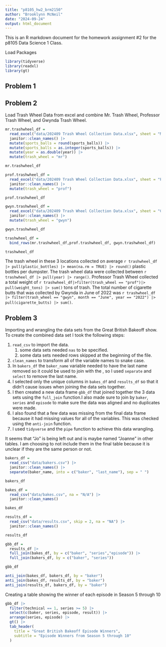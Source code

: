 ```yaml
---
title: "p8105_hw2_brm2150"
author: "Brooklynn McNeil"
date: "2024-09-24"
output: html_document
---
```


This is an R markdown document for the homework assignment #2 for the p8105 Data Science 1 Class.

Load Packages

```r
library(tidyverse)
library(readxl)
library(gt)
```

## Problem 1

## Problem 2

Load Trash Wheel Data from excel and combine Mr. Trash Wheel, Professor Trash Wheel, and Gwynda Trash Wheel.

```r
mr.trashwheel_df = 
  read_excel("data/202409 Trash Wheel Collection Data.xlsx", sheet = "Mr. Trash Wheel", range = "A2:N653", na = "") |>
  janitor::clean_names() |>
  mutate(sports_balls = round(sports_balls)) |>
  mutate(sports_balls = as.integer(sports_balls)) |>
  mutate(year = as.double(year)) |>
  mutate(trash_wheel = "mr")

mr.trashwheel_df

prof.trashwheel_df =  
  read_excel("data/202409 Trash Wheel Collection Data.xlsx", sheet = "Professor Trash Wheel", range = "A2:M120", na = "") |>
  janitor::clean_names() |>
  mutate(trash_wheel = "prof") 

prof.trashwheel_df

gwyn.trashwheel_df = 
  read_excel("data/202409 Trash Wheel Collection Data.xlsx", sheet = "Gwynnda Trash Wheel", range = "A2:L265", na = "") |>
  janitor::clean_names() |>
  mutate(trash_wheel = "gwyn") 

gwyn.trashwheel_df

trashwheel_df = 
  bind_rows(mr.trashwheel_df,prof.trashwheel_df, gwyn.trashwheel_df)

trashwheel_df
```

The trash wheel in these 3 locations collected on average `r trashwheel_df |> pull(plastic_bottles) |> mean(na.rm = TRUE) |> round()` plastic bottles per dumpster. The trash wheel data were collected between `r trashwheel_df |> pull(year) |> range()`. Professor Trash Wheel collected a total weight of `r trashwheel_df|>filter(trash_wheel == "prof")|> pull(weight_tons) |> sum()` tons of trash. The total number of cigarette butts that was collected by Gwynda in June of 2022 was `r trashwheel_df |> filter(trash_wheel == "gwyn", month == "June", year == "2022") |> pull(cigarette_butts) |> sum()`.

## Problem 3

Importing and wrangling the data sets from the Great British Bakeoff show. To create the combined data set I took the following steps:

1.  `read_csv` to import the data.
    1.  some data sets needed `nas` to be specified.
    2.  some data sets needed rows skipped at the beginning of the file.
2.  `clean_names` to transform all of the variable names to snake case.
3.  In `bakers_df` the `baker_name` variable needed to have the last name removed so it could be used to join with the , so I used `separate` and `select` to remove the last name.
4.  I selected only the unique columns in `bakes_df` and `results_df` so that it didn't cause issues when joining the data sets together.
5.  I then created a new data frame `gbb_df` that joined together the 3 data sets using the `full_join` function.I also made sure to join by `baker`, `series` and `episode` to make sure the data was aligned and no duplicates were made.
6.  I also found that a few data was missing from the final data frame because it had missing values for all of the variables. This was checked using the `anti-join` function.
7.  I used `tidyverse` and the `pipe` function to achieve this data wrangling.


It seems that "Jo" is being left out and is maybe named "Joanne" in other tables. I am choosing to not include them in the final table because it is unclear if they are the same person or not. 

```r
bakers_df =
  read_csv("data/bakers.csv") |>
  janitor::clean_names() |>
  separate(baker_name, into = c("baker", "last_name"), sep = " ")

bakers_df

bakes_df = 
  read_csv("data/bakes.csv", na = "N/A") |>
  janitor::clean_names()

bakes_df

results_df = 
  read_csv("data/results.csv", skip = 2, na = "NA") |>
  janitor::clean_names()

results_df

gbb_df = 
  results_df |>
  full_join(bakes_df, by = c("baker", "series","episode")) |>
  full_join(bakers_df, by = c("baker", "series")) 

gbb_df

anti_join(bakes_df, bakers_df, by = "baker")
anti_join(bakes_df, results_df, by = "baker")
anti_join(results_df, bakers_df, by = "baker")
```

Creating a table showing the winner of each episode in Season 5 through 10

```r
gbb_df |>
  filter(technical == 1, series >= 5) |>
  select(c(baker, series, episode, result)) |>
  arrange(series, episode) |>
  gt() |>
  tab_header(
    title = "Great British Bakeoff Episode Winners",
    subtitle = "Episode Winners from Season 5 through 10"
  )
```
